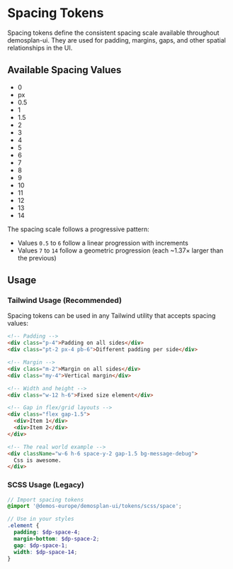 
<Meta title="Design Tokens/Space"/>

# Spacing Tokens

Spacing tokens define the consistent spacing scale available throughout demosplan-ui. They are used for padding, margins, gaps, and other spatial relationships in the UI.

## Available Spacing Values

<Table
  headers={['Token Value', 'Tailwind Class', 'SCSS Variable', 'Pixel Value', 'InuitCss Variable']}
  rows={[
    ["0", "p-0, m-0, gap-0, etc.", "$dp-space-0", "0px", ""],
    ["0.5", "p-0.5, m-0.5, etc.", "$dp-space-0.5", "3px", ""],
    ["1", "p-1, m-1, etc.", "$dp-space-1", "6px", "$inuit-base-spacing-unit--tiny"],
    ["1.5", "p-1.5, m-1.5, etc.", "$dp-space-1.5", "9px", ""],
    ["2", "p-2, m-2, etc.", "$dp-space-2", "12px", "$inuit-base-spacing-unit--small"],
    ["3", "p-3, m-3, etc.", "$dp-space-3", "18px", ""],
    ["4", "p-4, m-4, etc.", "$dp-space-4", "24px", "$inuit-base-spacing-unit"],
    ["5", "p-5, m-5, etc.", "$dp-space-5", "36px", ""],
    ["6", "p-6, m-6, etc.", "$dp-space-6", "48px", "$inuit-base-spacing-unit--large"],
    ["7", "p-7, m-7, etc.", "$dp-space-7", "65px", ""],
    ["8", "p-8, m-8, etc.", "$dp-space-8", "90px", ""],
    ["9", "p-9, m-9, etc.", "$dp-space-9", "125px", ""],
    ["10", "p-10, m-10, etc.", "$dp-space-10", "170px", ""],
    ["11", "p-11, m-11, etc.", "$dp-space-11", "230px", ""],
    ["12", "p-12, m-12, etc.", "$dp-space-12", "320px", ""],
    ["13", "p-13, m-13, etc.", "$dp-space-13", "440px", ""],
    ["14", "p-14, m-14, etc.", "$dp-space-14", "600px", ""]
  ]}
/>

<ul className="sb-unstyled list-none space-y-2 shadow-sm p-2 inline-block">
  <li className="w-0 bg-message-debug">0</li>
  <li className="w-px bg-message-debug">px</li>
  <li className="w-0.5 bg-message-debug">0.5</li>
  <li className="w-1 bg-message-debug">1</li>
  <li className="w-1.5 bg-message-debug">1.5</li>
  <li className="w-2 bg-message-debug">2</li>
  <li className="w-3 bg-message-debug">3</li>
  <li className="w-4 bg-message-debug">4</li>
  <li className="w-5 bg-message-debug">5</li>
  <li className="w-6 bg-message-debug">6</li>
  <li className="w-7 bg-message-debug">7</li>
  <li className="w-8 bg-message-debug">8</li>
  <li className="w-9 bg-message-debug">9</li>
  <li className="w-10 bg-message-debug">10</li>
  <li className="w-11 bg-message-debug">11</li>
  <li className="w-12 bg-message-debug">12</li>
  <li className="w-13 bg-message-debug">13</li>
  <li className="w-14 bg-message-debug">14</li>
</ul>

The spacing scale follows a progressive pattern:
- Values `0.5` to `6` follow a linear progression with increments
- Values `7` to `14` follow a geometric progression (each ~1.37× larger than the previous)

## Usage

### Tailwind Usage (Recommended)

Spacing tokens can be used in any Tailwind utility that accepts spacing values:

```html
<!-- Padding -->
<div class="p-4">Padding on all sides</div>
<div class="pt-2 px-4 pb-6">Different padding per side</div>

<!-- Margin -->
<div class="m-2">Margin on all sides</div>
<div class="my-4">Vertical margin</div>

<!-- Width and height -->
<div class="w-12 h-6">Fixed size element</div>

<!-- Gap in flex/grid layouts -->
<div class="flex gap-1.5">
  <div>Item 1</div>
  <div>Item 2</div>
</div>

<!-- The real world example -->
<div className="w-6 h-6 space-y-2 gap-1.5 bg-message-debug">
  Css is awesome.
</div>
```

### SCSS Usage (Legacy)

```scss
// Import spacing tokens
@import '@demos-europe/demosplan-ui/tokens/scss/space';

// Use in your styles
.element {
  padding: $dp-space-4;
  margin-bottom: $dp-space-2;
  gap: $dp-space-1;
  width: $dp-space-14;
}
```
